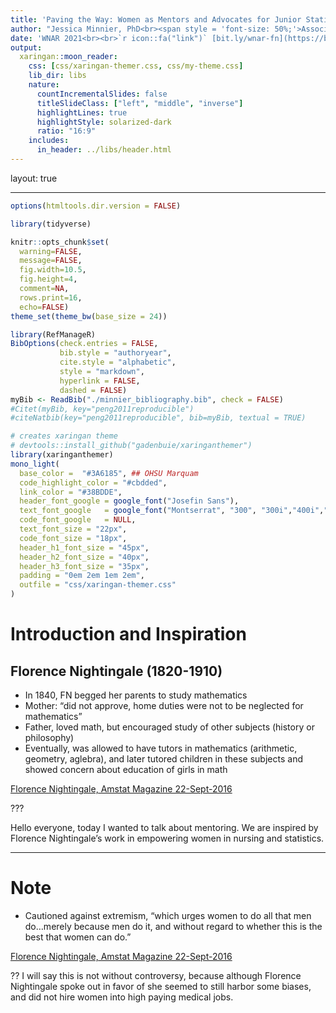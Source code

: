 ```yaml
---
title: 'Paving the Way: Women as Mentors and Advocates for Junior Statisticians'
author: "Jessica Minnier, PhD<br><span style = 'font-size: 50%;'>Associate Professor of Biostatistics<br>OHSU-PSU School of Public Health<br>Knight Cancer Institute Biostatistics Shared Resource<br>Oregon Health & Science University</span>"
date: 'WNAR 2021<br><br>`r icon::fa("link")` [bit.ly/wnar-fn](https://bit.ly/wnar-fn)<br>`r icon::fa("twitter")` [datapointier](https://twitter.com/datapointier)'
output:
  xaringan::moon_reader:
    css: [css/xaringan-themer.css, css/my-theme.css]
    lib_dir: libs
    nature:
      countIncrementalSlides: false
      titleSlideClass: ["left", "middle", "inverse"]
      highlightLines: true
      highlightStyle: solarized-dark
      ratio: "16:9"
    includes:
      in_header: ../libs/header.html
---
```


layout: true


---

```r
options(htmltools.dir.version = FALSE)

library(tidyverse)

knitr::opts_chunk$set(
  warning=FALSE, 
  message=FALSE, 
  fig.width=10.5, 
  fig.height=4, 
  comment=NA, 
  rows.print=16,
  echo=FALSE)
theme_set(theme_bw(base_size = 24))

library(RefManageR)
BibOptions(check.entries = FALSE,
           bib.style = "authoryear",
           cite.style = "alphabetic",
           style = "markdown",
           hyperlink = FALSE,
           dashed = FALSE)
myBib <- ReadBib("./minnier_bibliography.bib", check = FALSE)
#Citet(myBib, key="peng2011reproducible")
#citeNatbib(key="peng2011reproducible", bib=myBib, textual = TRUE)
```

```r
# creates xaringan theme
# devtools::install_github("gadenbuie/xaringanthemer")
library(xaringanthemer)
mono_light(
  base_color =  "#3A6185", ## OHSU Marquam
  code_highlight_color = "#cbdded",
  link_color = "#38BDDE",
  header_font_google = google_font("Josefin Sans"),
  text_font_google   = google_font("Montserrat", "300", "300i","400i","700"),
  code_font_google   = NULL,
  text_font_size = "22px",
  code_font_size = "18px",
  header_h1_font_size = "45px",
  header_h2_font_size = "40px",
  header_h3_font_size = "35px",
  padding = "0em 2em 1em 2em",
  outfile = "css/xaringan-themer.css"
)
```

# Introduction and Inspiration

## Florence Nightingale (1820-1910)

- In 1840, FN begged her parents to study mathematics
- Mother: "did not approve, home duties were not to be neglected for mathematics"
- Father, loved math, but encouraged study of other subjects (history or philosophy)
- Eventually, was allowed to have tutors in mathematics (arithmetic, geometry, aglebra), and later tutored children in these subjects and showed concern about education of girls in math

[Florence Nightingale, Amstat Magazine 22-Sept-2016](https://magazine.amstat.org/blog/2016/09/22/sih-nightingale/%E2%80%8E)


???

Hello everyone, today I wanted to talk about mentoring. We are inspired by Florence Nightingale's work in empowering women in nursing and statistics. 

---

# Note

- Cautioned against extremism, “which urges women to do all that men do...merely because men do it, and without regard to whether this is the best that women can do.”

[Florence Nightingale, Amstat Magazine 22-Sept-2016](https://magazine.amstat.org/blog/2016/09/22/sih-nightingale/%E2%80%8E)

??
I will say this is not without controversy, because although Florence Nightingale spoke out in favor of
she seemed to still harbor some biases, and did not hire women into high paying medical jobs.

